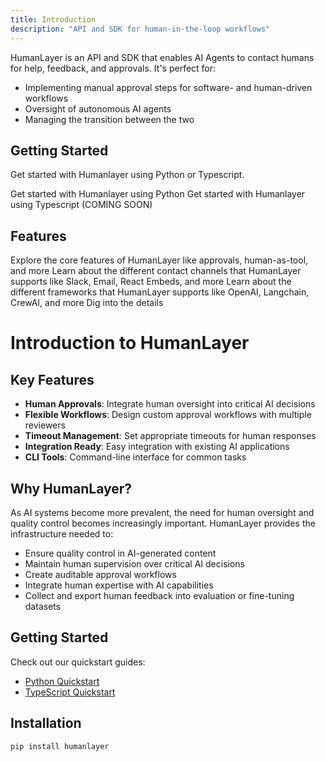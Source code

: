 ```yaml
---
title: Introduction
description: "API and SDK for human-in-the-loop workflows"
---
```


HumanLayer is an API and SDK that enables AI Agents to contact humans for help, feedback, and approvals. It's perfect for:

- Implementing manual approval steps for software- and human-driven workflows
- Oversight of autonomous AI agents
- Managing the transition between the two

## Getting Started

Get started with Humanlayer using Python or Typescript.

<CardGroup cols={2}>
  <Card title="Python Quickstart" icon="python" href="/quickstart-python">
    Get started with Humanlayer using Python
  </Card>
  <Card title="Typescript Quickstart" icon="npm" href="/quickstart-typescript">
    Get started with Humanlayer using Typescript (COMING SOON)
  </Card>
</CardGroup>

## Features

<CardGroup cols={2}>
  <Card title="Core Features" icon="gear" href="core/require-approval">
    Explore the core features of HumanLayer like approvals, human-as-tool, and
    more
  </Card>
  <Card title="Contact Channels" icon="envelope" href="channels/introduction">
    Learn about the different contact channels that HumanLayer supports like
    Slack, Email, React Embeds, and more
  </Card>
  <Card title="Frameworks" icon="frameworks" href="frameworks/open-ai">
    Learn about the different frameworks that HumanLayer supports like OpenAI,
    Langchain, CrewAI, and more
  </Card>
  <Card title="API Reference" icon="stars" href="api-reference/introduction">
    Dig into the details
  </Card>
</CardGroup>

# Introduction to HumanLayer

## Key Features

- **Human Approvals**: Integrate human oversight into critical AI decisions
- **Flexible Workflows**: Design custom approval workflows with multiple reviewers
- **Timeout Management**: Set appropriate timeouts for human responses
- **Integration Ready**: Easy integration with existing AI applications
- **CLI Tools**: Command-line interface for common tasks

## Why HumanLayer?

As AI systems become more prevalent, the need for human oversight and quality control becomes increasingly important. HumanLayer provides the infrastructure needed to:

- Ensure quality control in AI-generated content
- Maintain human supervision over critical AI decisions
- Create auditable approval workflows
- Integrate human expertise with AI capabilities
- Collect and export human feedback into evaluation or fine-tuning datasets

## Getting Started

Check out our quickstart guides:

- [Python Quickstart](/quickstart-python)
- [TypeScript Quickstart](/quickstart-typescript)

## Installation

```bash
pip install humanlayer
```
